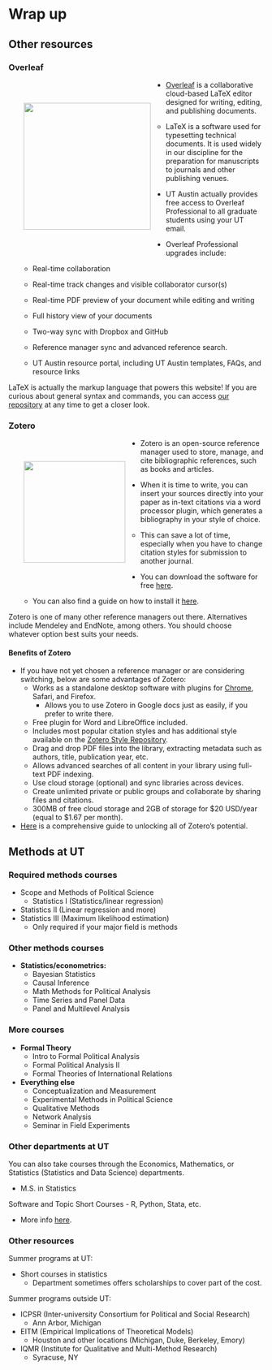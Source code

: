 # Wrap up

## Other resources

### Overleaf

::: {style="float: left; position: relative; top: 0px; padding: 30px;"}
![](images/overleaf.png){width="250"}
:::

-   [Overleaf](https://www.overleaf.com/) is a collaborative cloud-based LaTeX editor designed for writing, editing, and publishing documents.

    -   LaTeX is a software used for typesetting technical documents. It is used widely in our discipline for the preparation for manuscripts to journals and other publishing venues.

-   UT Austin actually provides free access to Overleaf Professional to all graduate students using your UT email.

-   Overleaf Professional upgrades include:

    -   Real-time collaboration

    -   Real-time track changes and visible collaborator cursor(s)

    -   Real-time PDF preview of your document while editing and writing

    -   Full history view of your documents

    -   Two-way sync with Dropbox and GitHub

    -   Reference manager sync and advanced reference search.

    -   UT Austin resource portal, including UT Austin templates, FAQs, and resource links

::: callout-important
LaTeX is actually the markup language that powers this website! If you are curious about general syntax and commands, you can access [our repository](https://github.com/methodscamp/methodscamp.github.io) at any time to get a closer look.
:::

### Zotero

::: {style="float: left; position: relative; top: 0px; padding: 30px;"}
![](images/zotero_512x512x32.png){width="200"}
:::

-   Zotero is an open-source reference manager used to store, manage, and cite bibliographic references, such as books and articles.

-   When it is time to write, you can insert your sources directly into your paper as in-text citations via a word processor plugin, which generates a bibliography in your style of choice.

    -   This can save a lot of time, especially when you have to change citation styles for submission to another journal.

-   You can download the software for free [here](https://www.zotero.org/).

    -   You can also find a guide on how to install it [here](https://www.zotero.org/support/installation).

::: callout-note
Zotero is one of many other reference managers out there. Alternatives include Mendeley and EndNote, among others. You should choose whatever option best suits your needs.
:::

#### Benefits of Zotero

-   If you have not yet chosen a reference manager or are considering switching, below are some advantages of Zotero:
    -   Works as a standalone desktop software with plugins for [Chrome](https://chrome.google.com/webstore/detail/zotero-connector/ekhagklcjbdpajgpjgmbionohlpdbjgc), Safari, and Firefox.
        -   Allows you to use Zotero in Google docs just as easily, if you prefer to write there.
    -   Free plugin for Word and LibreOffice included.
    -   Includes most popular citation styles and has additional style available on the [Zotero Style Repository](https://www.zotero.org/styles).
    -   Drag and drop PDF files into the library, extracting metadata such as authors, title, publication year, etc.
    -   Allows advanced searches of all content in your library using full-text PDF indexing.
    -   Use cloud storage (optional) and sync libraries across devices.
    -   Create unlimited private or public groups and collaborate by sharing files and citations.
    -   300MB of free cloud storage and 2GB of storage for \$20 USD/year (equal to \$1.67 per month).
-   [Here](https://www.zotero.org/support/quick_start_guide) is a comprehensive guide to unlocking all of Zotero's potential.

## Methods at UT

### Required methods courses

-   Scope and Methods of Political Science
    -   Statistics I (Statistics/linear regression)
-   Statistics II (Linear regression and more)
-   Statistics III (Maximum likelihood estimation)
    -   Only required if your major field is methods

### Other methods courses

-   **Statistics/econometrics:**
    -   Bayesian Statistics
    -   Causal Inference
    -   Math Methods for Political Analysis
    -   Time Series and Panel Data
    -   Panel and Multilevel Analysis

### More courses

-   **Formal Theory**
    -   Intro to Formal Political Analysis
    -   Formal Political Analysis II
    -   Formal Theories of International Relations
-   **Everything else**
    -   Conceptualization and Measurement
    -   Experimental Methods in Political Science
    -   Qualitative Methods
    -   Network Analysis
    -   Seminar in Field Experiments

### Other departments at UT

You can also take courses through the Economics, Mathematics, or Statistics (Statistics and Data Science) departments.

-   M.S. in Statistics

Software and Topic Short Courses - R, Python, Stata, etc.

-   More info [here](https://stat.utexas.edu/training/software-short-courses).

### Other resources

Summer programs at UT:

-   Short courses in statistics
    -   Department sometimes offers scholarships to cover part of the cost.

Summer programs outside UT:

-   ICPSR (Inter-university Consortium for Political and Social Research)
    -   Ann Arbor, Michigan
-   EITM (Empirical Implications of Theoretical Models)
    -   Houston and other locations (Michigan, Duke, Berkeley, Emory)
-   IQMR (Institute for Qualitative and Multi-Method Research)
    -   Syracuse, NY
